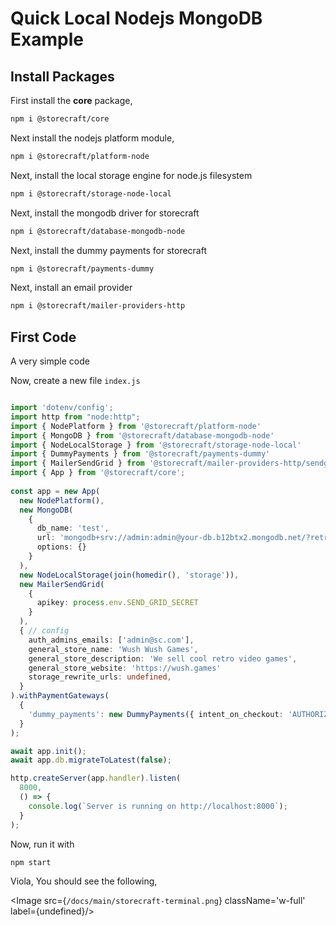 # Quick Local Nodejs **MongoDB Example**

## Install Packages


First install the **core** package,

```bash
npm i @storecraft/core
```

Next install the nodejs platform module,

```bash
npm i @storecraft/platform-node
```

Next, install the local storage engine for node.js filesystem

```bash
npm i @storecraft/storage-node-local
```

Next, install the mongodb driver for storecraft

```bash
npm i @storecraft/database-mongodb-node
```

Next, install the dummy payments for storecraft

```bash
npm i @storecraft/payments-dummy
```

Next, install an email provider

```bash
npm i @storecraft/mailer-providers-http
```


## First Code

A very simple code

Now, create a new file `index.js`

```ts

import 'dotenv/config';
import http from "node:http";
import { NodePlatform } from '@storecraft/platform-node'
import { MongoDB } from '@storecraft/database-mongodb-node'
import { NodeLocalStorage } from '@storecraft/storage-node-local'
import { DummyPayments } from '@storecraft/payments-dummy'
import { MailerSendGrid } from '@storecraft/mailer-providers-http/sendgrid';
import { App } from '@storecraft/core';
 
const app = new App(
  new NodePlatform(),
  new MongoDB(
    { 
      db_name: 'test', 
      url: 'mongodb+srv://admin:admin@your-db.b12btx2.mongodb.net/?retryWrites=true&w=majority',
      options: {}
    }
  ),
  new NodeLocalStorage(join(homedir(), 'storage')),
  new MailerSendGrid(
    {
      apikey: process.env.SEND_GRID_SECRET
    }
  ),
  { // config
    auth_admins_emails: ['admin@sc.com'],
    general_store_name: 'Wush Wush Games',
    general_store_description: 'We sell cool retro video games',
    general_store_website: 'https://wush.games'
    storage_rewrite_urls: undefined,
  }
).withPaymentGateways(
  {
    'dummy_payments': new DummyPayments({ intent_on_checkout: 'AUTHORIZE' })
  }
);

await app.init();
await app.db.migrateToLatest(false);

http.createServer(app.handler).listen(
  8000,
  () => {
    console.log(`Server is running on http://localhost:8000`);
  }
); 

```

Now, run it with

```bash
npm start
```

Viola, You should see the following,

<Image src={`/docs/main/storecraft-terminal.png`} className='w-full' 
       label={undefined}/>